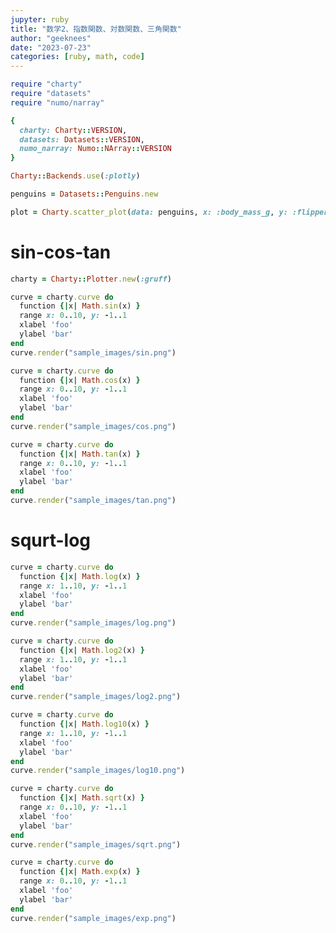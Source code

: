```yaml
---
jupyter: ruby
title: "数学2、指数関数、対数関数、三角関数"
author: "geeknees"
date: "2023-07-23"
categories: [ruby, math, code]
---
```


```ruby
require "charty"
require "datasets"
require "numo/narray"
```

```ruby
{
  charty: Charty::VERSION,
  datasets: Datasets::VERSION,
  numo_narray: Numo::NArray::VERSION
}
```

```ruby
Charty::Backends.use(:plotly)
```

```ruby
penguins = Datasets::Penguins.new

plot = Charty.scatter_plot(data: penguins, x: :body_mass_g, y: :flipper_length_mm, color: :species)
```


# sin-cos-tan

```ruby
charty = Charty::Plotter.new(:gruff)
```
```ruby
curve = charty.curve do
  function {|x| Math.sin(x) }
  range x: 0..10, y: -1..1
  xlabel 'foo'
  ylabel 'bar'
end
curve.render("sample_images/sin.png")
```

```ruby
curve = charty.curve do
  function {|x| Math.cos(x) }
  range x: 0..10, y: -1..1
  xlabel 'foo'
  ylabel 'bar'
end
curve.render("sample_images/cos.png")
```

```ruby
curve = charty.curve do
  function {|x| Math.tan(x) }
  range x: 0..10, y: -1..1
  xlabel 'foo'
  ylabel 'bar'
end
curve.render("sample_images/tan.png")
```

# squrt-log


```ruby
curve = charty.curve do
  function {|x| Math.log(x) }
  range x: 1..10, y: -1..1
  xlabel 'foo'
  ylabel 'bar'
end
curve.render("sample_images/log.png")
```

```ruby
curve = charty.curve do
  function {|x| Math.log2(x) }
  range x: 1..10, y: -1..1
  xlabel 'foo'
  ylabel 'bar'
end
curve.render("sample_images/log2.png")
```

```ruby
curve = charty.curve do
  function {|x| Math.log10(x) }
  range x: 1..10, y: -1..1
  xlabel 'foo'
  ylabel 'bar'
end
curve.render("sample_images/log10.png")
```

```ruby
curve = charty.curve do
  function {|x| Math.sqrt(x) }
  range x: 0..10, y: -1..1
  xlabel 'foo'
  ylabel 'bar'
end
curve.render("sample_images/sqrt.png")
```

```ruby
curve = charty.curve do
  function {|x| Math.exp(x) }
  range x: 0..10, y: -1..1
  xlabel 'foo'
  ylabel 'bar'
end
curve.render("sample_images/exp.png")
```
